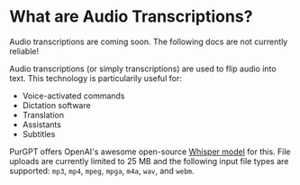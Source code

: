 
# What are Audio Transcriptions?

<Callout type="warning" emoji="⚠️">
    Audio transcriptions are coming soon. The following docs are not currently reliable!
</Callout>

Audio transcriptions (or simply transcriptions) are used to flip audio into text. This technology is particularily useful for:

- Voice-activated commands
- Dictation software
- Translation
- Assistants
- Subtitles

PurGPT offers OpenAI's awesome open-source [Whisper model](https://openai.com/blog/whisper/) for this. File uploads are currently limited to 25 MB and the following input file types are supported: `mp3`, `mp4`, `mpeg`, `mpga`, `m4a`, `wav`, and `webm`.